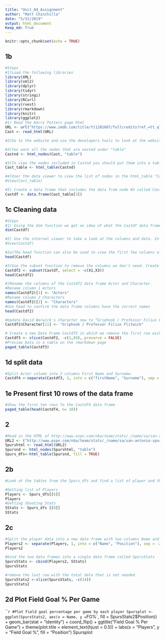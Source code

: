 ```yaml
---
title: "Unit_04_Assignment"
author: "Matt Chinchilla"
date: "5/31/2019"
output: html_document
Keep_md: True
---
```


```r
knitr::opts_chunk$set(echo = TRUE)
```

## 1b
```r
#Steps
#1)Load the following libraries
library(XML)
library(xml2)
library(dplyr)
library(tidyr)
library(stringi)
library(RCurl)
library(rvest)
library(rmarkdown)
library(knitr)
library(ggplot2)
#1) Read the Harry Potters page html
URL <- url("https://www.imdb.com/title/tt1201607/fullcredits?ref_=tt_ql_1")
Cast <- read_html(URL)

#2)Go to the website and use the developers tools to look at the website sorce code. Find the root tag (top level) with the Cast data in this case the root tag is called "table"

#3)You want all the nodes that are nested under "table"
Castnd <- html_nodes(Cast, "table")

#3)To view the nodes included in Castnd you should put them into a table so they can be analized. In this case we are calling our table "Cast_table"
Cast_table <- html_table(Castnd)

#4)User the data viewer to view the list of nodes in the html_table "Cast_table" find the node that contains the cast in credit order list. In this case it's node #3
#View(Cast_table)

#5) Create a data frame that includes the data from node #3 called Castdf
Castdf <- data.frame(Cast_table[3])
```

## 1c Cleaning data
```r
#Steps
#1) Using the dim function we get an idea of what the Castdf data frame dimensions are. This data frame has 152 rows and 4 columns
dim(Castdf)

#2) Use the internal viewer to take a look at the columns and data. In this data set I noticed that the first column is does not contain any data (X1) and the third column does not contain any data that we are interested in.
#View(Castdf)

#2a)The head function can also be used to view the first few columns of the data.
head(Castdf)

#3)Use the subset function to remove the columns we don't need. Create a new data frame that contains only the columns with data we need (X2, X4) from the original Castdf Data frame called Castdf2. Use the head function to view the first few rows of the new data frame.
Castdf2 <- subset(Castdf, select = -c(X1,X3))
head(Castdf2)

#)Rename the columns of the Castdf2 data frame Actor and Character.
#Rename column 1 Actors
names(Castdf2)[1] <- "Actors"
#Rename column 2 Characters
names(Castdf2)[2] <- "Characters"
#Use head to confirm the data frame columns have the correct names
head(Castdf2)

#Update David Warwick's Character new to “Griphook / Professor Filius Flitwick” 
Castdf2$Character[11] <- "Griphook / Professor Filius Flitwick"

# Create a new Data Frame Castdf3 in which we remove the first row wich has no data and row 93 which says "Rest of cast listed alphabetically". Preserve =False will recalculate the position values after removing the two rows.
Castdf3 <- slice(Castdf2, -c(1,93),.preserve = FALSE)
#Preview Data in a table on the rmarkdown page
paged_table(Castdf3)
```

## 1d split data
```r
#Split Actor column into 2 columns First Name and Surname.
Castdf4 <-separate(Castdf3, 1, into = c("firstName", "Surname"), sep = "[ ](?=[^ ]+$)")
```

## 1e Present first 10 rows of the data frame
```r
#Show the first ten rows fo the Castdf4 data frame
paged_table(head(Castdf4, n= 10))
```

## 2
```r
#Read in the HTML of http://www.espn.com/nba/team/stats/_/name/sa/san-antonio-spurs and add it to a data frame called Spurs_dfs
URL2 <- ("http://www.espn.com/nba/team/stats/_/name/sa/san-antonio-spurs")
Spurshtml <- read_html(URL2)
Spursnd <- html_nodes(Spurshtml, "table")
Spurs_dfs<-html_table(Spursnd, fill = TRUE)
```

## 2b
```r
#Look at the tables from the Spurs_dfs and find a list of player and the shooting stats. 

#Getting list of Players
Players <- Spurs_dfs[[6]]
Players
#Getting Shooting Stats
SStats <- Spurs_dfs [[8]]
SStats
```

## 2c 
```r
#Split the player data into a new data frame with two columns Name and Position called Players2
Players2 <- separate(Players, 1, into = c("Name", "Position"), sep = -2)
Players2
```
```r
#bind the two data frames into a single data frame called SpursStats
SpursStats <- cbind(Players2, SStats)
SpursStats
```
```r
#remove the last row with the total data that is not needed
SpursStats2 <-slice(SpursStats, -c(14))
SpursStats2
```

## 2d Plot Field Goal % Per Game
```r
#Plot Field goal percentage per game by each player
Spursplot <- ggplot(SpursStats2, aes(x = Name, y = `FG%`, fill = SpursStats2$Position)) + geom_bar(stat = "identity") + coord_flip() + ggtitle("Field Goal % Per Game") + theme(plot.title = element_text(hjust = 0.5)) + labs(x = "Players", y = "Field Goal %", fill = "Position") 
Spursplot
